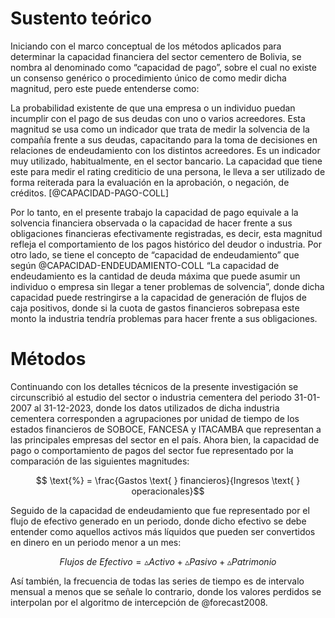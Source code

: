# Sustento teórico {#MarcoTeorico}

Iniciando con el marco conceptual de los métodos aplicados para determinar la capacidad financiera del sector cementero de Bolivia, se nombra al denominado como “capacidad de pago”, sobre el cual no existe un consenso genérico o procedimiento único de como medir dicha magnitud, pero este puede entenderse como:

::: {custom-style="Citas Largas"}

La probabilidad existente de que una empresa o un individuo puedan incumplir con el pago de sus deudas con uno o varios acreedores. Esta magnitud se usa como un indicador que trata de medir la solvencia de la compañía frente a sus deudas, capacitando para la toma de decisiones en relaciones de endeudamiento con los distintos acreedores. Es un indicador muy utilizado, habitualmente, en el sector bancario. La capacidad que tiene este para medir el rating crediticio de una persona, le lleva a ser utilizado de forma reiterada para la evaluación en la aprobación, o negación, de créditos. [@CAPACIDAD-PAGO-COLL]

::: 

<!-- Capacidad de endeudamiento -->

Por lo tanto, en el presente trabajo la capacidad de pago equivale a la solvencia financiera observada o la capacidad de hacer frente a sus obligaciones financieras efectivamente registradas, es decir, esta magnitud refleja el comportamiento de los pagos histórico del deudor o industria. Por otro lado, se tiene el concepto de “capacidad de endeudamiento” que según @CAPACIDAD-ENDEUDAMIENTO-COLL “La capacidad de endeudamiento es la cantidad de deuda máxima que puede asumir un individuo o empresa sin llegar a tener problemas de solvencia”, donde dicha capacidad puede restringirse a la capacidad de generación de flujos de caja positivos, donde si la cuota de gastos financieros sobrepasa este monto la industria tendría problemas para hacer frente a sus obligaciones.


# Métodos {#Metodos}

Continuando con los detalles técnicos de la presente investigación se circunscribió al estudio del sector o industria cementera del periodo 31-01-2007 al 31-12-2023, donde los datos utilizados de dicha industria cementera corresponden a agrupaciones por unidad de tiempo de los estados financieros de SOBOCE, FANCESA y ITACAMBA que representan a las principales empresas del sector en el país. Ahora bien, la capacidad de pago o comportamiento de pagos del sector fue representado por la comparación de las siguientes magnitudes:

$$ \text{%} = \frac{Gastos \text{ } financieros}{Ingresos \text{ } operacionales}$$

Seguido de la capacidad de endeudamiento que fue representado por el flujo de efectivo generado en un periodo, donde dicho efectivo se debe entender como aquellos activos más líquidos que pueden ser convertidos en dinero en un periodo menor a un mes:

$$Flujos \text{ } de \text{ } Efectivo =  \vartriangle{Activo} +  \vartriangle{Pasivo} +  \vartriangle{Patrimonio}$$

Así también, la frecuencia de todas las series de tiempo es de intervalo mensual a menos que se señale lo contrario, donde los valores perdidos se interpolan por el algoritmo de intercepción de  @forecast2008.
